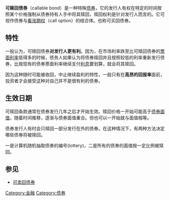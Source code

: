'''可赎回债券'''（callable bond）是一种特殊[[债券|债券]]，它的发行人有权在特定的时间按照某个价格强制从债券持有人手中将其赎回，赎回权利是针对发行人而言的。它可视作债券与[[看涨期权|看涨期权]]（call option）的结合体。也称可买回债券。

== 特性 ==
一般认为，可赎回债券'''对发行人更有利'''。因为，在市场利率跌至比可赎回债券的[[票面利率|票面利率]]低得多的时候，债务人如果认为将债券赎回并且按照较低的利率重新发行债券，比按现有的债券票面利率继续支付[[利息|利息]]要划算，就会将其赎回。

因为这种随时可能被收回，中止继续盈利的特性，一般只有在'''高昂的回报率'''面前，投资者才会接受这种对自己并不是很有利的债券。

== 生效日期 ==
可赎回条款通常在债券发行几年之后才开始生效。赎回价格一开始可能高于[[债券面值|债券面值]]，随着时间推移，逐渐与债券面值重合。但也可以一开始就与面值相等。

债券发行人有时会只赎回一部分发行在外的债券。在这种情况下，有两种方法决定哪些债券将被赎回。

一是计算机随机抽取债券的编号(lottery)，二是所有的债券的面值按一定比例被赎回。

==参见==
*[[可卖回债券|可卖回债券]]

{{econ-stub}}

[[Category:金融|Category:金融]]
[[Category:债券|Category:债券]]